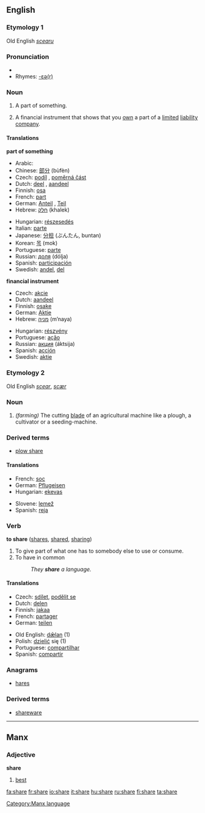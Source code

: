 ==English==

{{rank|class|century|sorry|986|share|working|breath|camp}}

===Etymology 1===
Old English ''[[scearu]]''

===Pronunciation===
*{{audio|en-us-share.ogg|Audio (US)}}
*Rhymes: [[Rhymes:English:-ɛə(r)|-ɛə(r)]]

===Noun===
{{en-noun-reg}}

# A part of something.
# {{finance}} A financial instrument that shows that you [[own]] a part of a [[limited]] [[liability]] [[company]].

====Translations====
'''part of something'''
{{top}}
*Arabic: {{ARchar|[[نصيب]]}} {{IPAchar|(naʂíb)}} {{m}}
*Chinese: [[部分]] (bùfèn)
*Czech: [[podíl]] {{m}}, [[poměrná část]] {{f}}
*Dutch: [[deel]] {{n}}, [[aandeel]] {{n}}
*Finnish: [[osa#Finnish|osa]]
*French: [[part#French|part]] {{f}}
*German: [[Anteil]] {{m}}, [[Teil]] {{m}}
*Hebrew: [[חלק]] (khalek) {{m}}
{{mid}}
*Hungarian: [[részesedés]]
*Italian: [[parte#Italian|parte]] {{f}}
*Japanese: [[分担]] (ぶんたん, buntan)
*Korean: [[목]] (mok)
*Portuguese: [[parte#Portuguese|parte]] {{f}}
*Russian: [[доля]] (dólja) {{f}}
*Spanish: [[participación]] {{f}}
*Swedish: [[andel]], [[del#Swedish|del]]
{{bottom}}

'''financial instrument'''
{{top}}
*Czech: [[akcie]] {{f}}
*Dutch: [[aandeel]] {{n}}
*Finnish: [[osake]]
*German: [[Aktie]] {{f}}
*Hebrew: [[מניה]] (m’naya) {{f}}
{{mid}}
*Hungarian: [[részvény]]
*Portuguese: [[ação]] {{f}}
*Russian: [[акция]] (áktsija) {{f}}
*Spanish: [[acción]] {{f}}
*Swedish: [[aktie]]
{{bottom}}

===Etymology 2===
Old English ''[[scear]]'', ''[[scær]]''

===Noun===
{{en-noun-reg}}

# ''(farming)'' The cutting [[blade]] of an agricultural machine like a plough, a cultivator or a seeding-machine.

===Derived terms===
*[[plow share]]

====Translations====
{{top}}
*French: [[soc]] {{m}}
*German: [[Pflugeisen]] {{n}}
*Hungarian: [[eke]][[vas]]
{{mid}}
*Slovene: [[lemež]] {{m}}
*Spanish: [[reja]] {{f}}
{{bottom}}

===Verb===
'''to share''' ([[shares]], [[shared]], [[sharing]])

#To give part of what one has to somebody else to use or consume.
#To have in common
#:''They '''share''' a language.''

====Translations====
{{top}}
*Czech: [[sdílet]], [[podělit se]]
*Dutch: [[delen]]
*Finnish: [[jakaa]]
*French: [[partager]]
*German: [[teilen]]
{{mid}}
*Old English: [[dælan|dǣlan]] (1)
*Polish: [[dzielić]] się (1)
*Portuguese: [[compartilhar]]
*Spanish: [[compartir]]
{{bottom}}

===Anagrams===
*[[hares]]

===Derived terms===
*[[shareware]]

----

==Manx==
===Adjective===
'''share'''

# [[best]]


[[Category:Manx language]]

[[fa:share]]
[[fr:share]]
[[io:share]]
[[it:share]]
[[hu:share]]
[[ru:share]]
[[fi:share]]
[[ta:share]]